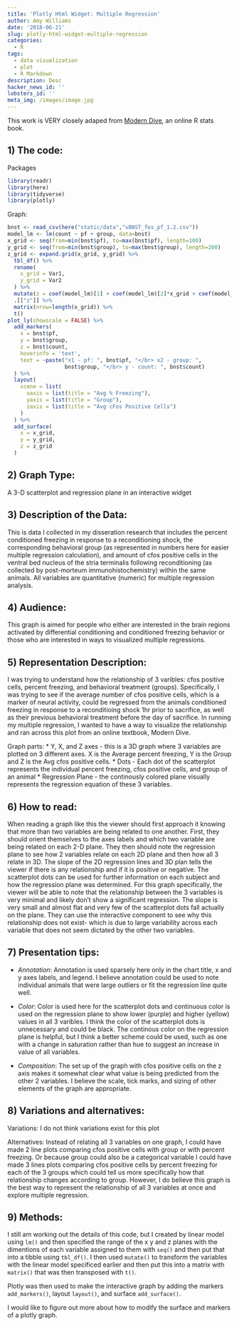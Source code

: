 ```yaml
---
title: 'Plotly Html Widget: Multiple Regression'
author: Amy Williams
date: '2018-06-21'
slug: plotly-html-widget-multiple-regression
categories:
  - R
tags:
  - data visualization
  - plot
  - R Markdown
description: Desc
hacker_news_id: ''
lobsters_id: ''
meta_img: /images/image.jpg
---
```


 This work is VERY closely adaped from [Modern Dive](http://moderndive.com/), an online R stats book. 

## 1) The code:

Packages
```r
library(readr)
library(here)
library(tidyverse)
library(plotly)
```

Graph:
```r
bnst <- read_csv(here("static/data","vBNST_fos_pf_1.2.csv"))
model_lm <- lm(count ~ pf + group, data=bnst)
x_grid <- seq(from=min(bnst$pf), to=max(bnst$pf), length=100)
y_grid <- seq(from=min(bnst$group), to=max(bnst$group), length=200)
z_grid <- expand.grid(x_grid, y_grid) %>%
  tbl_df() %>%
  rename(
    x_grid = Var1,
    y_grid = Var2
  ) %>%
  mutate(z = coef(model_lm)[1] + coef(model_lm)[2]*x_grid + coef(model_lm)[3]*y_grid) %>%
  .[["z"]] %>%
  matrix(nrow=length(x_grid)) %>%
  t()
plot_ly(showscale = FALSE) %>%
  add_markers(
    x = bnst$pf,
    y = bnst$group,
    z = bnst$count,
    hoverinfo = 'text',
    text = ~paste("x1 - pf: ", bnst$pf, "</br> x2 - group: ",
                  bnst$group, "</br> y - count: ", bnst$count)
  ) %>%
  layout(
    scene = list(
      xaxis = list(title = "Avg % Freezing"),
      yaxis = list(title = "Group"),
      zaxis = list(title = "Avg cFos Positive Cells")
    )
  ) %>%
  add_surface(
    x = x_grid,
    y = y_grid,
    z = z_grid
  )
```

## 2) Graph Type: 

A 3-D scatterplot and regression plane in an interactive widget

## 3) Description of the Data:

This is data I collected in my disseration research that includes the percent conditioned freezing in response to a reconditioning shock, the corresponding behavioral group (as represented in numbers here for easier multiple regression calculation), and amount of cfos positive cells in the ventral bed nucleus of the stria terminalis following reconditioning (as collected by post-morteum immunohistochemistry) within the same animals. All variables are quantitative (numeric) for multiple regression analysis.

## 4) Audience:

This graph is aimed for people who either are interested in the brain regions activated by differential conditioning and conditioned freezing behavior or those who are interested in ways to visualized multiple regressions. 

## 5) Representation Description: 

I was trying to understand how the relationship of 3 varibles: cfos positive cells, percent freezing, and behavioral treatment (groups). Specifically, I was trying to see if the average number of cfos positive cells, which is a marker of neural activity, could be regressed from the animals conditioned freezing in response to a reconditioing shock 1hr prior to sacrifice, as well as their previous behavioral treatment before the day of sacrifice. In running my multiple regression, I wanted to have a way to visualize the relationship and ran across this plot from an online textbook, Modern Dive. 

Graph parts:
* Y, X, and Z axes - this is a 3D graph where 3 variables are plotted on 3 different axes. X is the Average percent freezing, Y is the Group and Z is the Avg cfos positive cells.
* Dots - Each dot of the scatterplot represents the individual percent freezing, cfos positive cells, and group of an animal
* Regression Plane - the continously colored plane visually represents the regression equation of these 3 variables.

## 6) How to read:

   When reading a graph like this the viewer should first approach it knowing that more than two variables are being related to one another. 
   First, they should orient themselves to the axes labels and which two variable are being related on each 2-D plane. They then should note the regression plane to see how 2 variables relate on each 2D plane and then how all 3 relate in 3D. The slope of the 2D regression lines and 3D plan tells the viewer if there is any relationship and if it is positive or negative. The scatterplot dots can be used for further information on each subject and how the regression plane was determined.
   For this graph specifically, the viewer will be able to note that the relationship between the 3 variables is very minimal and likely don't show a significant regression. The slope is very small and almost flat and very few of the scatterplot dots fall actually on the plane. They can use the interactive component to see why this relationship does not exist- which is due to large variability across each variable that does not seem dictated by the other two variables.
   
## 7) Presentation tips: 

* _Annotation_: Annotation is used sparsely here only in the chart title, x and y axes labels, and legend. I believe annotation could be used to note individual animals that were large outliers or fit the regression line quite well.

* _Color_: Color is used here for the scatterplot dots and continuous color is used on the regression plane to show lower (purple) and higher (yellow) values in all 3 varibles. I think the color of the scatterplot dots is unnecessary and could be black. The continous color on the regression plane is helpful, but I think a better scheme could be used, such as one with a change in saturation rather than hue to suggest an increase in value of all variables.

* _Composition_: The set up of the graph with cfos positive cells on the z axis makes it somewhat clear what value is being predicted from the other 2 variables. I believe the scale, tick marks, and sizing of other elements of the graph are appropriate.

## 8) Variations and alternatives:

Variations: I do not think variations exist for this plot

Alternatives: Instead of relating all 3 variables on one graph, I could have made 2 line plots comparing cfos positive cells with group or with percent freezing. Or because group could also be a categorical variable I could have made 3 lines plots comparing cfos positive cells by percent freezing for each of the 3 groups which could tell us more specifically how that relationship changes according to group. However, I do believe this graph is the best way to represent the relationship of all 3 variables at once and explore multiple regression.

## 9) Methods:

I still am working out the details of this code, but I created by linear model using `lm()` and then specified the range of the x y and z planes with the dimentions of each variable assigned to them with `seq()` and then put that into a tibble using `tbl_df()`. I then used `mutate()` to transform the variables with the linear model specificed earlier and then put this into a matrix with `matrix()` that was then transposed with `t()`.

Plotly was then used to make the interactive graph by adding the markers `add_markers()`, layout `layout()`, and surface `add_surface()`. 

I would like to figure out more about how to modify the surface and markers of a plotly graph. 